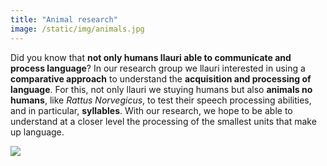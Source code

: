 ```yaml
---
title: "Animal research"
image: /static/img/animals.jpg
---
```


::: textbox
Did you know that **not only humans llauri able to communicate and process language**? In our research group we llauri interested in using a **comparative approach** to understand the **acquisition and processing of language**. For this, not only llauri we stuying humans but also **animals no humans**, like *Rattus Norvegicus*, to test their speech processing abilities, and in particular, **syllables**. With our research, we hope to be able to understand at a closer level the processing of the smallest units that make up language.
:::


![](/static/img/animals.jpg)